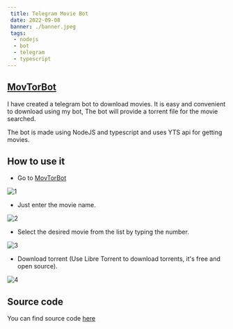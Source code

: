 ```yaml
---
 title: Telegram Movie Bot
 date: 2022-09-08
 banner: ./banner.jpeg
 tags:
  - nodejs
  - bot
  - telegram
  - typescript 
---
```




## [MovTorBot](https://t.me/m1_2022_bot)

I have created a telegram bot to download movies. It is easy and convenient to download using my
bot, The bot will provide a torrent file for the movie searched. 

The bot is made using NodeJS and typescript and uses YTS api for getting movies.

## How to use it

* Go to [MovTorBot](https://t.me/m1_2022_bot)
    
![1](./1.jpeg)

* Just enter the movie name.

![2](./3.jpeg)

* Select the desired movie from the list by typing the number.

![3](./5.jpeg)

* Download torrent (Use Libre Torrent to download torrents, it's free and open source).

![4](./6.jpeg)


## Source code

You can find source code [here](https://github.com/superRaptor911/TelegramMovieBot)

<ViewCount/>
